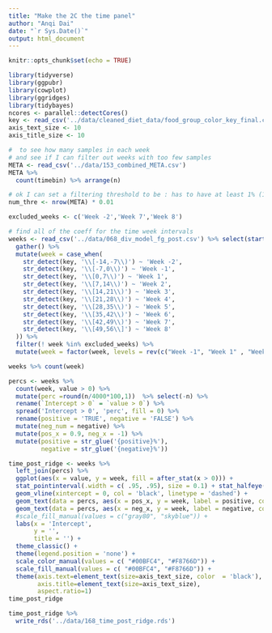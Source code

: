 ```yaml
---
title: "Make the 2C the time panel"
author: "Anqi Dai"
date: "`r Sys.Date()`"
output: html_document
---
```


```r
knitr::opts_chunk$set(echo = TRUE)
```

```r
library(tidyverse)
library(ggpubr)
library(cowplot)
library(ggridges)
library(tidybayes)
ncores <- parallel::detectCores()
key <- read_csv('../data/cleaned_diet_data/food_group_color_key_final.csv', col_types = 'ccccc')
axis_text_size <- 10
axis_title_size <- 10
```

```r
#  to see how many samples in each week 
# and see if I can filter out weeks with too few samples
META <- read_csv('../data/153_combined_META.csv')
META %>% 
  count(timebin) %>% arrange(n)

# ok I can set a filtering threshold to be : has to have at least 1% (10) samples in one week bin
num_thre <- nrow(META) * 0.01

excluded_weeks <- c('Week -2','Week 7','Week 8') 
```


```r
# find all of the coeff for the time week intervals
weeks <- read_csv('../data/068_div_model_fg_post.csv') %>% select(starts_with('r_timebin')) %>% 
  gather() %>% 
  mutate(week = case_when(
    str_detect(key, '\\[-14,-7\\)') ~ 'Week -2',
    str_detect(key, '\\[-7,0\\)') ~ 'Week -1',
    str_detect(key, '\\[0,7\\)') ~ 'Week 1',
    str_detect(key, '\\[7,14\\)') ~ 'Week 2',
    str_detect(key, '\\[14,21\\)') ~ 'Week 3',
    str_detect(key, '\\[21,28\\)') ~ 'Week 4',
    str_detect(key, '\\[28,35\\)') ~ 'Week 5',
    str_detect(key, '\\[35,42\\)') ~ 'Week 6',
    str_detect(key, '\\[42,49\\)') ~ 'Week 7',
    str_detect(key, '\\[49,56\\]') ~ 'Week 8'
  )) %>% 
  filter(! week %in% excluded_weeks) %>% 
  mutate(week = factor(week, levels = rev(c("Week -1", "Week 1" , "Week 2" , "Week 3" , "Week 4",  "Week 5" , "Week 6"  ))))

weeks %>% count(week)
```


```r
percs <- weeks %>% 
  count(week, value > 0) %>% 
  mutate(perc =round(n/4000*100,1))  %>% select(-n) %>% 
  rename(`Intercept > 0` = `value > 0`) %>% 
  spread('Intercept > 0', 'perc', fill = 0) %>% 
  rename(positive = 'TRUE', negative = 'FALSE') %>% 
  mutate(neg_num = negative) %>% 
  mutate(pos_x = 0.9, neg_x = -1) %>% 
  mutate(positive = str_glue('{positive}%'), 
         negative = str_glue('{negative}%'))
```


```r
time_post_ridge <- weeks %>% 
  left_join(percs) %>%
  ggplot(aes(x = value, y = week, fill = after_stat(x > 0))) +
  stat_pointinterval(.width = c( .95, .95), size = 0.1) + stat_halfeye() + 
  geom_vline(xintercept = 0, col = 'black', linetype = 'dashed') +
  geom_text(data = percs, aes(x = pos_x, y = week, label = positive, color = after_stat(x > 0)), size = 2) +
  geom_text(data = percs, aes(x = neg_x, y = week, label = negative, color =after_stat(x > 0)), size = 2) +
  #scale_fill_manual(values = c("gray80", "skyblue")) +
  labs(x = 'Intercept',
       y = '', 
       title = '') +
  theme_classic() +
  theme(legend.position = 'none') +
  scale_color_manual(values = c( "#00BFC4", "#F8766D")) +
  scale_fill_manual(values = c( "#00BFC4", "#F8766D")) +
  theme(axis.text=element_text(size=axis_text_size, color  = 'black'),
        axis.title=element_text(size=axis_text_size),
        aspect.ratio=1) 
time_post_ridge

time_post_ridge %>% 
  write_rds('../data/168_time_post_ridge.rds')
```

